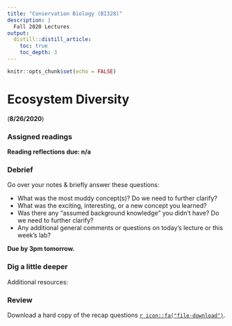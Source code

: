```yaml
---
title: "Conservation Biology (BI328)"
description: | 
  Fall 2020 Lectures
output:
  distill::distill_article:
    toc: true
    toc_depth: 3
---
```


```r

knitr::opts_chunk$set(echo = FALSE)

```

# Ecosystem Diversity

(**8/26/2020**)

### Assigned readings





**Reading reflections due: n/a**

### Debrief

Go over your notes & briefly answer these questions:

*	What was the most muddy concept(s)? Do we need to further clarify?
*	What was the exciting, interesting, or a new concept you learned?
*	Was there any “assumed background knowledge” you didn’t have? Do we need to further clarify?
*	Any additional general comments or questions on today's lecture or this week’s lab?

**Due by 3pm tomorrow.**


### Dig a little deeper

Additional resources:



### Review



Download a hard copy of the recap questions [`r icon::fa("file-download")`](/files/).
